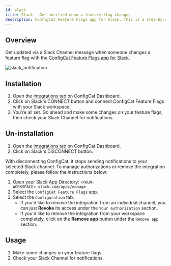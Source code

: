 ```yaml
---
id: slack
title: Slack - Get notified when a feature flag changes
description: ConfigCat Feature Flags app for Slack. This is a step-by-step guide on how to connect the ConfigCat feature flag service to Slack.
---
```


## Overview

Get updated via a Slack Channel message when someone changes a feature flag with the <a href="https://configcat.slack.com/apps/A011CN2QZJB-configcat-feature-flags" target="_blank">ConfigCat Feature Flags app for Slack</a>.

<img src="/docs/assets/slack/notification.png" alt="slack_notification" decoding="async" loading="lazy"/>

## Installation

1. Open the <a href="https://app.configcat.com/product/integrations" target="_blank">integrations tab</a> on ConfigCat Dashboard.
1. Click on Slack's CONNECT button and connect ConfigCat Feature Flags with your Slack workspace.
1. You're all set. Go ahead and make some changes on your feature flags, then check your Slack Channel for notifications.

## Un-installation

1. Open the <a href="https://app.configcat.com/product/integrations" target="_blank">integrations tab</a> on ConfigCat Dashboard.
1. Click on Slack's DISCONNECT button.

With disconnecting ConfigCat, it stops sending notifications to your selected Slack channel. To manage authorizations or remove the integration completely, please follow the instructions below:

1. Open your Slack App Directory: `<YOUR-WORKSPACE>.slack.com/apps/manage`
2. Select the `ConfigCat Feature Flags` app.
3. Select the `Configuration` tab.
   - If you'd like to remove the integration from an individual channel, you can just **Revoke** its access under the `Your authorization` section.
   - If you'd like to remove the integration from your workspace completely, click on the **Remove app** button under the `Remove app` section.

## Usage

1. Make some changes on your feature flags.
1. Check your Slack Channel for notifications.

